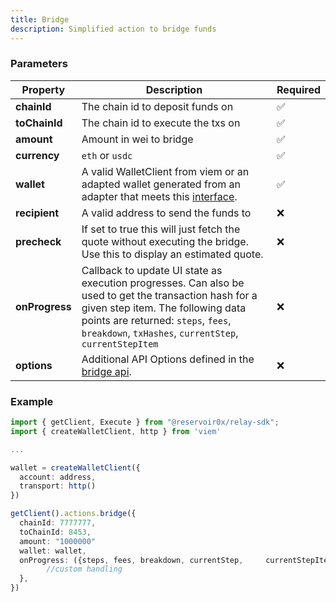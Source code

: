 ```yaml
---
title: Bridge
description: Simplified action to bridge funds
---
```


### Parameters

| Property       | Description                                                                                                                                                                                                                                                                                                                                   | Required |
| -------------- | --------------------------------------------------------------------------------------------------------------------------------------------------------------------------------------------------------------------------------------------------------------------------------------------------------------------------------------------- | -------- |
| **chainId**    | The chain id to deposit funds on                                                                                                                                                                                                                                                                                                              | ✅      |
| **toChainId**  | The chain id to execute the txs on                                                                                                                                                                                                                                                                                                            | ✅      |
| **amount**        | Amount in wei to bridge | ✅      |
| **currency**        | `eth` or `usdc` | ✅      |
| **wallet**     | A valid WalletClient from viem or an adapted wallet generated from an adapter that meets this [interface](https://github.com/reservoirprotocol/relay-sdk/blob/main/packages/sdk/src/types/AdaptedWallet.ts).                                                                                                                                  | ✅      |
| **recipient**     | A valid address to send the funds to                                                                                                                                  | ❌      |
| **precheck**     | If set to true this will just fetch the quote without executing the bridge. Use this to display an estimated quote.                                                                                                                                  | ❌      |
| **onProgress** | Callback to update UI state as execution progresses. Can also be used to get the transaction hash for a given step item. The following data points are returned: `steps`, `fees`, `breakdown`, `txHashes`, `currentStep`, `currentStepItem`                                                                                                                                                                                                                      | ❌      |
| **options**        | Additional API Options defined in the [bridge api](/references/api/execute-bridge). | ❌     |

### Example

```typescript
import { getClient, Execute } from "@reservoir0x/relay-sdk";
import { createWalletClient, http } from 'viem'

...

wallet = createWalletClient({
  account: address,
  transport: http()
})

getClient().actions.bridge({
  chainId: 7777777,
  toChainId: 8453,
  amount: "1000000"
  wallet: wallet,
  onProgress: ({steps, fees, breakdown, currentStep,     currentStepItem, txHashes}) => {
        //custom handling
  },
})

